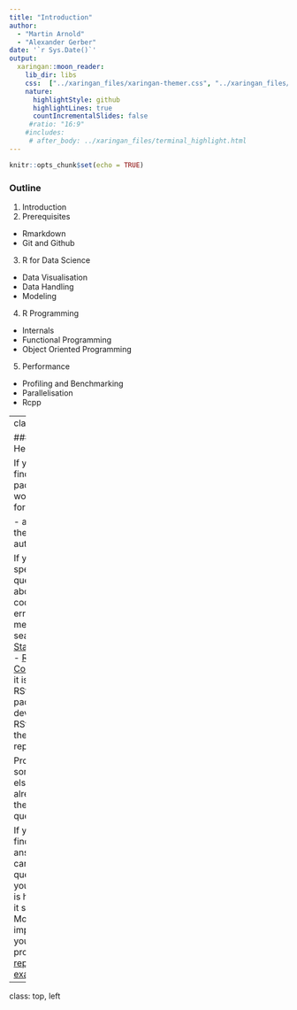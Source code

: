 ```yaml
---
title: "Introduction"
author: 
  - "Martin Arnold"
  - "Alexander Gerber"
date: '`r Sys.Date()`'
output:
  xaringan::moon_reader:
    lib_dir: libs
    css:  ["../xaringan_files/xaringan-themer.css", "../xaringan_files/custom.css"]
    nature:
      highlightStyle: github
      highlightLines: true
      countIncrementalSlides: false
     #ratio: "16:9"
    #includes:
     # after_body: ../xaringan_files/terminal_highlight.html
---
```


```r
knitr::opts_chunk$set(echo = TRUE)
```

### Outline
1. Introduction 
2. Prerequisites
  - Rmarkdown
  - Git and Github
3. R for Data Science 
  - Data Visualisation 
  - Data Handling
  - Modeling 
4. R Programming
  - Internals
  - Functional Programming
  - Object Oriented Programming 
5. Performance
  - Profiling and Benchmarking 
  - Parallelisation
  - Rcpp

---
class: top, left

### Getting Help

If you want to find out how a package works, search for

  - a vignitte by the package authors 
    ```r
    library(broom)
    vignette("broom")
    ```
  - a blog post about the package, e.g. on [R Bloggers](https://www.r-bloggers.com)
  
If you have specific questions about your code or an error messages search
  - [StackOverflow](https://stackoverflow.com/)  
  - [RStudio Community](https://community.rstudio.com/) (if it is about RStudio or packages developed by RStudio).
  - the [GitHub](https://github.com/) repository.

Probably somebody else has already asked the same questions. 

If you don't find an answer, you can ask a question yourself, what is harder then it sounds.  
Most importantly you have to provide a [reproducible example](https://stackoverflow.com/questions/5963269/how-to-make-a-great-r-reproducible-example).



---
class: top, left

